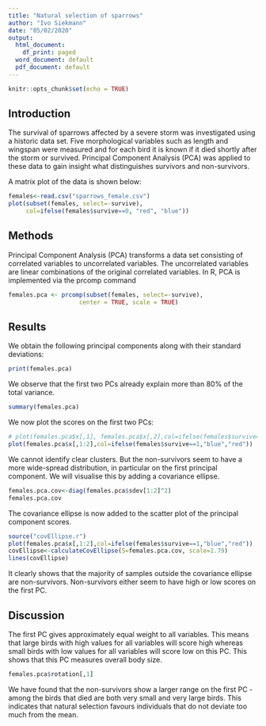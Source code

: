 ```yaml
---
title: "Natural selection of sparrows"
author: "Ivo Siekmann"
date: "05/02/2020"
output:
  html_document:
    df_print: paged
  word_document: default
  pdf_document: default
---
```


```r
knitr::opts_chunk$set(echo = TRUE)
```

## Introduction

The survival of sparrows affected by a severe storm was investigated using a historic data set. Five morphological variables such as length and wingspan were measured and for each bird it is known if it died shortly after the storm or survived. Principal Component Analysis (PCA) was applied to these data to gain insight what distinguishes survivors and non-survivors.

A matrix plot of the data is shown below:
```r
females<-read.csv("sparrows_female.csv")
plot(subset(females, select=-survive), 
     col=ifelse(females$survive==0, "red", "blue"))
```

## Methods

Principal Component Analysis (PCA) transforms a data set consisting of correlated variables to uncorrelated variables. The uncorrelated variables are linear combinations of the original correlated variables. In R, PCA is implemented via the prcomp command

```r
females.pca <- prcomp(subset(females, select=-survive), 
                    center = TRUE, scale = TRUE)
```

## Results

We obtain the following principal components along with their standard deviations:
```r
print(females.pca)
```

We observe that the first two PCs already explain more than 80% of the total variance.
```r
summary(females.pca)
```
We now plot the scores on the first two PCs:
```r
# plot(females.pca$x[,1], females.pca$x[,2],col=ifelse(females$survive==1,"blue","red"))
plot(females.pca$x[,1:2],col=ifelse(females$survive==1,"blue","red"))
```

We cannot identify clear clusters. But the non-survivors seem to have a more wide-spread distribution, in particular on the first principal component. We will visualise this by adding a covariance ellipse. 

```r
females.pca.cov<-diag(females.pca$sdev[1:2]^2)
females.pca.cov
```
The covariance ellipse is now added to the scatter plot of the principal component scores.
```r
source("covEllipse.r")
plot(females.pca$x[,1:2],col=ifelse(females$survive==1,"blue","red"))
covEllipse<-calculateCovEllipse(S=females.pca.cov, scale=1.79)
lines(covEllipse)
```

It clearly shows that the majority of samples outside the covariance ellipse are non-survivors. Non-survivors either seem to have high or low scores on the first PC.

## Discussion

The first PC gives approximately equal weight to all variables. This means that large birds with high values for all variables will score high whereas small birds with low values for all variables will score low on this PC. This shows that this PC measures overall body size.
```r
females.pca$rotation[,1]
```
We have found that the non-survivors show a larger range on the first PC - among the birds that died are both very small and very large birds. This indicates that natural selection favours individuals that do not deviate too much from the mean.